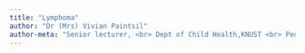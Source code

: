 ```yaml
---
title: "Lymphoma"
author: "Dr (Mrs) Vivian Paintsil"
author-meta: "Senior lecturer, <br> Dept of Child Health,KNUST <br> Pediatric Oncologist"
---
```

